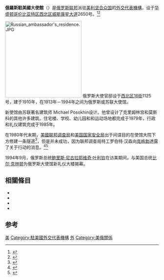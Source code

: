{{Infobox diplomatic mission
|name = 俄羅斯駐美國大使館<br /><small>{{lang|ru|Посольство России в США}}<br />{{lang|en|Embassy of Russia in Washington D.C.}}</small><br />[[File:MID_emblem.png|100px]]
|image= Russian Embassy US.jpg
|open = 
|caption = 
|address = 
|location = {{flagicon|USA}} [[美國|美國]][[華盛頓特區|華盛頓特區]]
|consul_general = 
|department = {{flagicon|Russia}} [[俄羅斯外交部|俄羅斯外交部]]
  |lat_degrees = 38
  |lat_minutes = 55
  |lat_seconds = 28.48
  |lat_direction = N
  |long_degrees = 77
  |long_minutes = 4
  |long_seconds = 29.3
  |long_direction = W
}}
'''俄羅斯駐美國大使館'''（{{lang-ru|Посольство России в США}}）是[[俄罗斯联邦|俄罗斯联邦]]派驻[[美利坚合众国|美利坚合众国]]的[[外交代表機構|外交代表機構]]，设于[[华盛顿哥伦比亚特区|华盛顿哥伦比亚特区]][[西北区|西北区]][[威斯康星大道|威斯康星大道]]2650号。<ref>{{cite web |url=http://www.embassy.org/embassies/ru.html |title=The Russian Federation |publisher=Embassy |date=2011-10-05 |accessdate=2011-11-18 |archive-date=2018-06-21 |archive-url=https://web.archive.org/web/20180621054432/http://www.embassy.org/embassies/ru.html |dead-url=yes }}</ref><ref>{{cite web |url=http://local.yahoo.com/info-12384312-embassy-of-the-russian-fdrtn-washington |title=Embassy of the Russian Fdrtn, Washington, DC : Reviews and maps - Yahoo! Local |publisher=Local.yahoo.com |date= |accessdate=2011-11-18 |archive-date=2017-09-19 |archive-url=https://web.archive.org/web/20170919010527/https://local.yahoo.com/info-12384312-embassy-of-the-russian-fdrtn-washington |dead-url=yes }}</ref>

[[File:Russian_ambassador's_residence.JPG|250px]]
俄罗斯大使官邸设于[[西北区|西北区]][[16街|16街]]1125号，建于1910年，在1913年－1994年之间为俄罗斯或苏联大使馆。

新使馆由苏联著名建筑师 Michael Posokhin设计。他曾设计了克里姆林宫和莫斯科的其他许多建筑。住宅楼、学校、幼儿园和和运动场地都完成于1979年，行政和礼仪建筑完成于1985年。

在1980年代末期，[[美國联邦调查局|美國联邦调查局]]和[[美国国家安全局|美国国家安全局]]出于间谍目的在使馆大院下方修建一条隧道<ref>{{cite web |url=http://articles.orlandosentinel.com/1985-09-24/news/0330170179_1_soviet-embassy-mount-alto-new-soviet |title=Set The Soviet Embassy On Its Ear - Orlando Sentinel |publisher=Articles.orlandosentinel.com |date=1985-09-24 |accessdate=2011-11-18 |archive-date=2012-10-01 |archive-url=https://web.archive.org/web/20121001085426/http://articles.orlandosentinel.com/1985-09-24/news/0330170179_1_soviet-embassy-mount-alto-new-soviet |dead-url=no }}</ref>，但是并未成功，因为联邦调查局特工罗伯特·汉森向[[克格勃|克格勃]]透露了关于行动的消息。<ref>{{cite web |url=http://www.nytimes.com/2001/03/04/national/04SPY.html?ex=1081141200&en=9fae649a9e6ccfcc&ei=5070 |title=U.S. Thinks Agent Revealed Tunnel At Soviet Embassy - New York Times |publisher=Nytimes.com |date=2001-03-04 |accessdate=2011-11-18 |archive-date=2013-10-25 |archive-url=https://web.archive.org/web/20131025061517/http://www.nytimes.com/2001/03/04/national/04SPY.html?ex=1081141200&en=9fae649a9e6ccfcc&ei=5070 |dead-url=no }}</ref><ref>{{cite web |url=http://www.russiajournal.com/node/6818 |title=U.S. officials were given tours of Soviet Embassy spy tunnel - Washington Post |publisher=The Russia Journal |date=2001-03-10 |accessdate=2011-11-18 |deadurl=yes |archiveurl=https://www.webcitation.org/6EELS2Ag6?url=http://www.russiajournal.com/node/6818 |archivedate=2013-02-06 }}</ref>

1994年9月，俄罗斯总统[[鲍里斯·尼古拉耶维奇·叶利钦|鲍里斯·尼古拉耶维奇·叶利钦]]在访美期间，与美国总统[[比尔·克林顿|比尔·克林顿]]为俄罗斯大使馆新礼仪大楼揭幕。

==相關條目==
*{{Link-en|俄羅斯駐紐約總領事館|Consulate General of Russia, New York City}}
*{{Link-en|俄羅斯駐舊金山總領事館|Consulate General of Russia, San Francisco}}
*{{Link-en|俄羅斯駐休士頓總領事館|Consulate General of Russia, Houston}}
*{{Link-ru|俄羅斯駐西雅圖總領事館|Генеральное консульство Российской Федерации в Сиэтле}}

==参考==
{{Reflist}}
[[Category:俄罗斯驻外机构|美]]
[[Category:駐美國外交代表機構|Category:駐美國外交代表機構]]
[[Category:華盛頓哥倫比亞特區建築物|外]]
[[Category:美俄關係|Category:美俄關係]]
